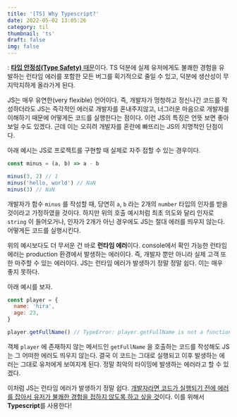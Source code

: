 ```yaml
---
title: '[TS] Why Typescript?'
date: 2022-05-02 13:05:26
category: til
thumbnail: 'ts'
draft: false
img: false
---
```



: <u>**타입 안정성(Type Safety)** 때문</u>이다. TS 덕분에 실제 유저에게도 불쾌한 경험을 유발하는 런타임 에러를 포함한 모든 버그를 획기적으로 줄일 수 있고, 덕분에 생산성이 무지막지하게 올라가게 된다.

JS는 매우 유연한(very flexible) 언어이다. 즉, 개발자가 멍청하고 정신나간 코드를 작성하더라도 JS는 즉각적인 에러로 개발자를 혼내주지않고, 너그러운 마음으로 개발자를 이해하기 때문에 어떻게든 코드를 실행한다는 점이다. 이런 JS의 특징은 언뜻 보면 좋아보일 수도 있겠다. 근데 이는 오히려 개발자를 혼란에 빠뜨리는 JS의 치명적인 단점이다.

아래 예시는 JS로 프로젝트를 구현할 때 실제로 자주 접할 수 있는 경우이다.

```js
const minus = (a, b) => a - b

minus(3, 2) // 1
minus('hello, world') // NaN
minus(3) // NaN
```

개발자가 함수 `minus` 를 작성할 때, 당연히 `a`, `b` 라는 2개의 `number` 타입의 인자를 받을 것이라고 가정하였을 것이다. 하지만 위의 호출 예시처럼 최초 의도와 달리 인자로 `string` 이 들어오거나, 인자가 2개가 아닌 경우에도 JS는 절대 에러를 띄우지 않는다. 어떻게든 코드를 실행시킨다.

위의 예시보다도 더 무서운 건 바로 **런타임 에러**이다. console에서 확인 가능한 런타임 에러는 production 환경에서 발생하는 에러이다. 즉, 개발자 뿐만 아니라 실제 고객 또한 마주할 수 있는 에러이다. JS는 런타임 에러가 발생하기 정말 정말 쉽다. 이는 매우 좋지 못하다.

아래 예시를 보자.

```js
const player = {
  name: 'hira',
  age: 23,
}

player.getFullName() // TypeError: player.getFullName is not a function
```

객체 `player` 에 존재하지 않는 메서드인 `getFullName` 을 호출하는 코드를 작성해도 JS는 그 어떠한 에러도 띄우지 않는다. 결국 이 코드는 그대로 실행되고 이후 발생하는 에러는 그대로 유저에게 보여지게 된다. 정말 최악의 타이밍에 발생하는 에러라고 할 수 있겠다.

이처럼 JS는 런타임 에러가 발생하기 정말 쉽다. <u>개발자라면 코드가 실행되기 전에 에러를 잡아서 유저가 불쾌한 경험을 접하지 않도록 하고 싶을 것</u>이다. 이를 위해서 **Typescript**를 사용한다!
